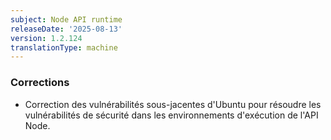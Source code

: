 ```yaml
---
subject: Node API runtime
releaseDate: '2025-08-13'
version: 1.2.124
translationType: machine
---
```


### Corrections

* Correction des vulnérabilités sous-jacentes d&apos;Ubuntu pour résoudre les vulnérabilités de sécurité dans les environnements d&apos;exécution de l&apos;API Node.